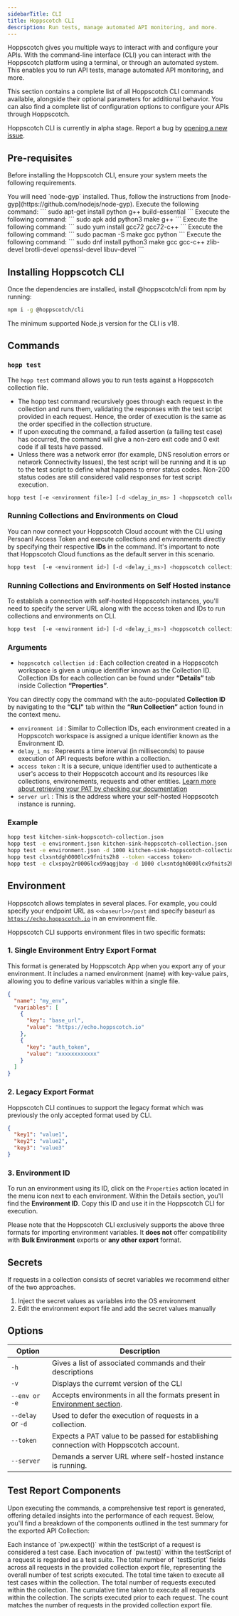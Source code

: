 ```yaml
---
sidebarTitle: CLI
title: Hoppscotch CLI
description: Run tests, manage automated API monitoring, and more.
---
```


Hoppscotch gives you multiple ways to interact with and configure your APIs. With the command-line interface (CLI) you can interact with the Hoppscotch platform using a terminal, or through an automated system. This enables you to run API tests, manage automated API monitoring, and more.

This section contains a complete list of all Hoppscotch CLI commands available, alongside their optional parameters for additional behavior. You can also find a complete list of configuration options to configure your APIs through Hoppscotch.

<Info>Hoppscotch CLI is currently in alpha stage. Report a bug by [opening a new issue](https://github.com/hoppscotch/hoppscotch/issues/new/choose).</Info>

## Pre-requisites
Before installing the Hoppscotch CLI, ensure your system meets the following requirements.

<AccordionGroup>
  <Accordion title="Windows & macOS">
    You will need `node-gyp` installed. Thus, follow the instructions from [node-gyp](https://github.com/nodejs/node-gyp).
  </Accordion>

  <Accordion title="Debian / Ubuntu derivatives">
    Execute the following command:
    ```
    sudo apt-get install python g++ build-essential
    ```
  </Accordion>

  <Accordion title="Alpine Linux">
    Execute the following command:
  ```
  sudo apk add python3 make g++
  ```
  </Accordion>

  <Accordion title="Amazon Linux (AMI)">
    Execute the following command:
  ```
  sudo yum install gcc72 gcc72-c++
  ```
  </Accordion>

  <Accordion title="Arch Linux">
    Execute the following command:
  ```
  sudo pacman -S make gcc python
  ```
  </Accordion>

  <Accordion title="RHEL / Fedora derivatives">
    Execute the following command:
  ```
  sudo dnf install python3 make gcc gcc-c++ zlib-devel brotli-devel openssl-devel libuv-devel
  ```
  </Accordion>
</AccordionGroup>

## Installing Hoppscotch CLI

Once the dependencies are installed, install @hoppscotch/cli from npm by running:

```bash
npm i -g @hoppscotch/cli
```

<Warning>The minimum supported Node.js version for the CLI is v18.</Warning>

## Commands

### `hopp test`

The `hopp test` command allows you to run tests against a Hoppscotch collection file.

- The hopp test command recursively goes through each request in the collection and runs them, validating the responses with the test script provided in each request. Hence, the order of execution is the same as the order specified in the collection structure.
- If upon executing the command, a failed assertion (a failing test case) has occurred, the command will give a non-zero exit code and 0 exit code if all tests have passed.
- Unless there was a network error (for example, DNS resolution errors or network Connectivity Issues), the test script will be running and it is up to the test script to define what happens to error status codes. Non-200 status codes are still considered valid responses for test script execution.

```bash
hopp test [-e <environment file>] [-d <delay_in_ms> ] <hoppscotch collection file>
```

### Running Collections and Environments on Cloud

You can now connect your Hoppscotch Cloud account with the CLI using Persoanl Access Token and execute collections and environments directly by specifying their respective **IDs** in the command. It's important to note that Hoppscotch Cloud functions as the default server in this scenario.

```bash
hopp test  [-e <environment id>] [-d <delay_i_ms>] <hoppscotch collection id> [--token <access_token>]
```

### Running Collections and Environments on Self Hosted instance

To establish a connection with self-hosted Hoppscotch instances, you'll need to specify the server URL along with the access token and IDs to run collections and environments on CLI.

```bash
hopp test  [-e <environment id>] [-d <delay_i_ms>] <hoppscotch collection id> [--token <access_token>] [--server <server url>]
```

### Arguments

- `hoppscotch collection id` : Each collection created in a Hoppscotch workspace is given a unique identifier known as the Collection ID. Collection IDs for each collection can be found under **“Details”** tab inside Collection **“Properties”**.

<Tip> You can directly copy the command with the auto-populated **Collection ID** by navigating to the **“CLI"** tab within the **“Run Collection”** action found in the context menu. </Tip>
    
- `environment id` : Similar to Collection IDs, each environment created in a Hoppscotch workspace is assigned a unique identifier known as the Environment ID.
- `delay_i_ms` : Represnts a time interval (in milliseconds) to pause execution of API requests before within a collection.
- `access token` : It is a secure, unique identifier used to authenticate a user's access to their Hoppscotch account and its resources like collections, environements, requests and other entities. [Learn more about retrieving your PAT by checking our documentation](/documentation/features/pat)
- `server url` : This is the address where your self-hosted Hoppscotch instance is running.

### Example

```bash
hopp test kitchen-sink-hoppscotch-collection.json
hopp test -e environment.json kitchen-sink-hoppscotch-collection.json
hopp test -e environment.json -d 1000 kitchen-sink-hoppscotch-collection.json
hopp test clxsntdgh0000lcx9fnits2h8 --token <access token> 
hopp test -e clxspay2r0006lcx99aqgjbay -d 1000 clxsntdgh0000lcx9fnits2h8 --token <access token> --server http://localhost:3170
```

## Environment

Hoppscotch allows templates in several places. For example, you could specify your endpoint URL as `<<baseurl>>/post` and specify baseurl as [`https://echo.hoppscotch.io`](https://echo.hoppscotch.io) in an environment file.

Hoppscotch CLI supports environment files in two specific formats:

### 1. Single Environment Entry Export Format

This format is generated by Hoppscotch App when you export any of your environment. It includes a named environment (name) with key-value pairs, allowing you to define various variables within a single file.
  ```json
  {
    "name": "my_env",
    "variables": [
      {
        "key": "base_url",
        "value": "https://echo.hoppscotch.io"
      },
      {
        "key": "auth_token",
        "value": "xxxxxxxxxxxx"
      }
    ]
  }
  ```
### 2. Legacy Export Format

Hoppscotch CLI continues to support the legacy format which was previously the only accepted format used by CLI.
```json
{
  "key1": "value1",
  "key2": "value2",
  "key3": "value3"
}
```

### 3. Environment ID

To run an environment using its ID, click on the `Properties` action located in the menu icon next to each environment. Within the Details section, you'll find the **Environment ID**. Copy this ID and use it in the Hoppscotch CLI for execution.

<Note>Please note that the Hoppscotch CLI exclusively supports the above three formats for importing environment variables. It **does not** offer compatibility with **Bulk Environment** exports or **any other export** format.</Note>

## Secrets

If requests in a collection consists of secret variables we recommend either of the two approaches.

1. Inject the secret values as variables into the OS environment
2. Edit the environment export file and add the secret values manually

## Options

| Option          | Description                                                                                                       |
| ------          | ------------------------------------------------------------------------------------------------------------------|                    
| `-h`            | Gives a list of associated commands and their descriptions                                                        |
| `-v`            | Displays the curremt version of the CLI                                                                           |
|`--env or -e`    | Accepts environments in all the formats present in [Environment section](/documentation/clients/cli#environment). |
|`--delay` or `-d`| Used to defer the execution of requests in a collection.                                                          |
|`--token`        | Expects a PAT value to be passed for establishing connection with Hoppscotch account.                             |
|`--server`       | Demands a server URL where self-hosted instance is running.                                                       |

## Test Report Components


Upon executing the commands, a comprehensive test report is generated, offering detailed insights into the performance of each request. Below, you'll find a breakdown of the components outlined in the test summary for the exported API Collection:

<CardGroup cols={2}>
  <Card title="Test Cases" icon="square-1">
    Each instance of `pw.expect()` within the testScript of a request is considered a test case.
  </Card>
  <Card title="Test Suites" icon="square-2">
    Each invocation of `pw.test()` within the testScript of a request is regarded as a test suite.
  </Card>
  <Card title="Test Scripts" icon="square-3">
    The total number of `testScript` fields across all requests in the provided collection export file, representing the overall number of test scripts executed.
  </Card>
  <Card title="Test Duration" icon="square-4">
    The total time taken to execute all test cases within the collection.
  </Card>
  <Card title="Requests" icon="square-5">
    The total number of requests executed within the collection.
  </Card>
  <Card title="Requests Duration" icon="square-6">
    The cumulative time taken to execute all requests within the collection.
  </Card>
  <Card title="Pre-request Scripts" icon="square-7">
    The scripts executed prior to each request. The count matches the number of requests in the provided collection export file.
  </Card>
</CardGroup>
